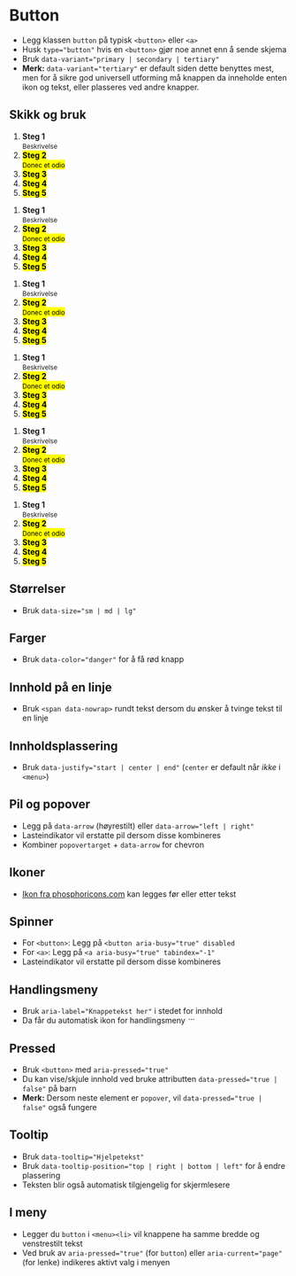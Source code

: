 
<Meta of={stories} />

# Button
- Legg klassen `button` på typisk `<button>` eller `<a>`
- Husk `type="button"` hvis en `<button>` gjør noe annet enn å sende skjema
- Bruk `data-variant="primary | secondary | tertiary"`
- **Merk:** `data-variant="tertiary"` er default siden dette benyttes mest, men for å sikre god universell utforming må knappen da inneholde enten ikon og tekst, eller plasseres ved andre knapper.
<Canvas of={stories.Default} />

## Skikk og bruk

<Flex data-items="350">
  <Example data-color="success" text="Gjør sånn gjør sånn gjør sånn gjør sånn gjør sånn gjør sånn gjør sånn" zoom="50%">
    <ol className={styles.steps}>
      <li>
        <mark><HeartIcon /></mark>
        <strong>Steg 1</strong>
        <br />
        <small>Beskrivelse</small>
      </li>
      <li>
        <mark />
        <strong>Steg 2</strong>
        <br />
        <small>Donec et odio</small>
      </li>
      <li aria-current="step" data-color="danger">
        <mark />
        <strong>Steg 3</strong>
      </li>
      <li>
        <mark />
        <strong>Steg 4</strong>
      </li>
      <li>
        <mark />
        <strong>Steg 5</strong>
      </li>
    </ol>
  </Example>
  <Example data-color="danger" text="Gjør sånn gjør sånn gjør sånn gjør sånn gjør sånn gjør sånn gjør sånn" zoom="50%">
    <ol className={styles.steps}>
      <li>
        <mark><HeartIcon /></mark>
        <strong>Steg 1</strong>
        <br />
        <small>Beskrivelse</small>
      </li>
      <li>
        <mark />
        <strong>Steg 2</strong>
        <br />
        <small>Donec et odio</small>
      </li>
      <li aria-current="step" data-color="danger">
        <mark />
        <strong>Steg 3</strong>
      </li>
      <li>
        <mark />
        <strong>Steg 4</strong>
      </li>
      <li>
        <mark />
        <strong>Steg 5</strong>
      </li>
    </ol>
  </Example>
  <Example data-color="success" text="Gjør sånn gjør sånn gjør sånn gjør sånn gjør sånn gjør sånn gjør sånn" zoom="50%">
    <ol className={styles.steps}>
      <li>
        <mark><HeartIcon /></mark>
        <strong>Steg 1</strong>
        <br />
        <small>Beskrivelse</small>
      </li>
      <li>
        <mark />
        <strong>Steg 2</strong>
        <br />
        <small>Donec et odio</small>
      </li>
      <li aria-current="step" data-color="danger">
        <mark />
        <strong>Steg 3</strong>
      </li>
      <li>
        <mark />
        <strong>Steg 4</strong>
      </li>
      <li>
        <mark />
        <strong>Steg 5</strong>
      </li>
    </ol>
  </Example>
  <Example data-color="danger" text="Gjør sånn gjør sånn gjør sånn gjør sånn gjør sånn gjør sånn gjør sånn" zoom="50%">
    <ol className={styles.steps}>
      <li>
        <mark><HeartIcon /></mark>
        <strong>Steg 1</strong>
        <br />
        <small>Beskrivelse</small>
      </li>
      <li>
        <mark />
        <strong>Steg 2</strong>
        <br />
        <small>Donec et odio</small>
      </li>
      <li aria-current="step" data-color="danger">
        <mark />
        <strong>Steg 3</strong>
      </li>
      <li>
        <mark />
        <strong>Steg 4</strong>
      </li>
      <li>
        <mark />
        <strong>Steg 5</strong>
      </li>
    </ol>
  </Example>
  <Example data-color="success" text="Gjør sånn gjør sånn gjør sånn gjør sånn gjør sånn gjør sånn gjør sånn" zoom="50%">
    <ol className={styles.steps}>
      <li>
        <mark><HeartIcon /></mark>
        <strong>Steg 1</strong>
        <br />
        <small>Beskrivelse</small>
      </li>
      <li>
        <mark />
        <strong>Steg 2</strong>
        <br />
        <small>Donec et odio</small>
      </li>
      <li aria-current="step" data-color="danger">
        <mark />
        <strong>Steg 3</strong>
      </li>
      <li>
        <mark />
        <strong>Steg 4</strong>
      </li>
      <li>
        <mark />
        <strong>Steg 5</strong>
      </li>
    </ol>
  </Example>
  <Example data-color="danger" text="Gjør sånn gjør sånn gjør sånn gjør sånn gjør sånn gjør sånn gjør sånn" zoom="50%">
    <ol className={styles.steps}>
      <li>
        <mark><HeartIcon /></mark>
        <strong>Steg 1</strong>
        <br />
        <small>Beskrivelse</small>
      </li>
      <li>
        <mark />
        <strong>Steg 2</strong>
        <br />
        <small>Donec et odio</small>
      </li>
      <li aria-current="step" data-color="danger">
        <mark />
        <strong>Steg 3</strong>
      </li>
      <li>
        <mark />
        <strong>Steg 4</strong>
      </li>
      <li>
        <mark />
        <strong>Steg 5</strong>
      </li>
    </ol>
  </Example>
</Flex>

## Størrelser
- Bruk `data-size="sm | md | lg"`
<Canvas of={stories.Sizes} />

## Farger
- Bruk `data-color="danger"` for å få rød knapp
<Canvas of={stories.Colors} />

## Innhold på en linje
- Bruk `<span data-nowrap>` rundt tekst dersom du ønsker å tvinge tekst til en linje
<Canvas of={stories.Nowrap} />

## Innholdsplassering
- Bruk `data-justify="start | center | end"` (`center` er default når *ikke* i `<menu>`) 
<Canvas of={stories.Justify} />

## Pil og popover
- Legg på `data-arrow` (høyrestilt) eller `data-arrow="left | right"`
- Lasteindikator vil erstatte pil dersom disse kombineres
- Kombiner `popovertarget` + `data-arrow` for chevron
<Canvas of={stories.WithArrows} />

## Ikoner
- [Ikon fra phosphoricons.com](https://phosphoricons.com/) kan legges før eller etter tekst
<Canvas of={stories.WithIcons} />

## Spinner
- For `<button>`: Legg på `<button aria-busy="true" disabled`
- For `<a>`: Legg på `<a aria-busy="true" tabindex="-1"`
- Lasteindikator vil erstatte pil dersom disse kombineres
<Canvas of={stories.WithSpinner} />

## Handlingsmeny
- Bruk `aria-label="Knappetekst her"` i stedet for innhold
- Da får du automatisk ikon for handlingsmeny <svg aria-hidden="ture" width="1em" height="1em" viewBox="0 0 256 256"><rect width="256" height="256" fill="none"/><circle cx="128" cy="128" r="16"/><circle cx="60" cy="128" r="16"/><circle cx="196" cy="128" r="16"/></svg>

<Canvas of={stories.WithMenu} />

## Pressed
- Bruk `<button>` med `aria-pressed="true"`
- Du kan vise/skjule innhold ved bruke attributten `data-pressed="true | false"` på barn
- **Merk:** Dersom neste element er `popover`, vil `data-pressed="true | false"` også fungere
<Canvas of={stories.Pressed} />

## Tooltip
- Bruk `data-tooltip="Hjelpetekst"`
- Bruk `data-tooltip-position="top | right | bottom | left"` for å endre plassering
- Teksten blir også automatisk tilgjengelig for skjermlesere
<Canvas of={stories.WithTooltip} />

## I meny
- Legger du `button` i `<menu><li>` vil knappene ha samme bredde og venstrestilt tekst
- Ved bruk av `aria-pressed="true"` (for `button`) eller `aria-current="page"` (for lenke) indikeres aktivt valg i menyen
<Canvas of={stories.InMenu} />

<CssVariables component="button" />